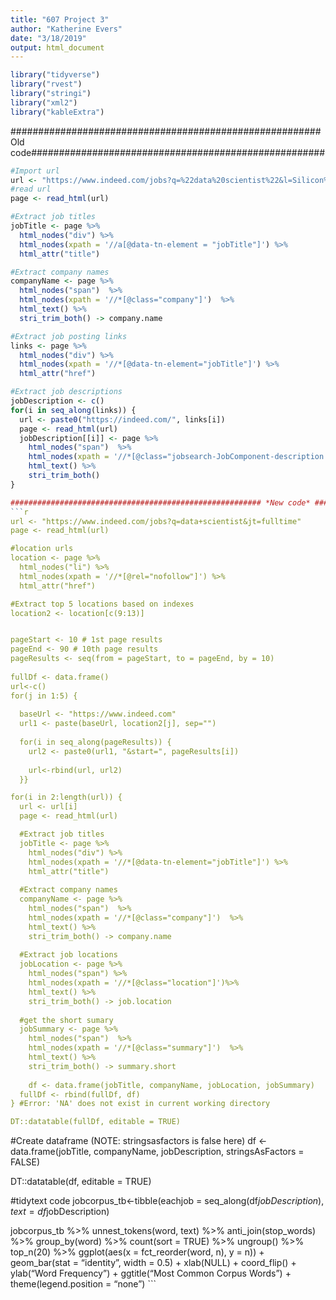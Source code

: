 ```yaml
---
title: "607 Project 3"
author: "Katherine Evers"
date: "3/18/2019"
output: html_document
---
```


```r
library("tidyverse")  
library("rvest")    
library("stringi")   
library("xml2")
library("kableExtra")
```

########################################################Old code#####################################################
```r
#Import url
url <- "https://www.indeed.com/jobs?q=%22data%20scientist%22&l=Silicon%20Valley%2C%20CA"
#read url
page <- read_html(url)

#Extract job titles
jobTitle <- page %>% 
  html_nodes("div") %>%
  html_nodes(xpath = '//a[@data-tn-element = "jobTitle"]') %>%
  html_attr("title")

#Extract company names
companyName <- page %>% 
  html_nodes("span")  %>% 
  html_nodes(xpath = '//*[@class="company"]')  %>% 
  html_text() %>%
  stri_trim_both() -> company.name 

#Extract job posting links  
links <- page %>% 
  html_nodes("div") %>%
  html_nodes(xpath = '//*[@data-tn-element="jobTitle"]') %>%
  html_attr("href")

#Extract job descriptions  
jobDescription <- c()
for(i in seq_along(links)) {
  url <- paste0("https://indeed.com/", links[i])
  page <- read_html(url)
  jobDescription[[i]] <- page %>%
    html_nodes("span")  %>% 
    html_nodes(xpath = '//*[@class="jobsearch-JobComponent-description icl-u-xs-mt--md"]') %>% 
    html_text() %>%
    stri_trim_both()
}

######################################################## *New code* #######################################################
```r
url <- "https://www.indeed.com/jobs?q=data+scientist&jt=fulltime"
page <- read_html(url)

#location urls
location <- page %>% 
  html_nodes("li") %>%
  html_nodes(xpath = '//*[@rel="nofollow"]') %>%
  html_attr("href")

#Extract top 5 locations based on indexes
location2 <- location[c(9:13)] 


pageStart <- 10 # 1st page results
pageEnd <- 90 # 10th page results
pageResults <- seq(from = pageStart, to = pageEnd, by = 10)
 
fullDf <- data.frame()
url<-c()
for(j in 1:5) {
  
  baseUrl <- "https://www.indeed.com"
  url1 <- paste(baseUrl, location2[j], sep="")
  
  for(i in seq_along(pageResults)) {
    url2 <- paste0(url1, "&start=", pageResults[i])
    
    url<-rbind(url, url2)
  }}

for(i in 2:length(url)) {
  url <- url[i]
  page <- read_html(url)

  #Extract job titles
  jobTitle <- page %>% 
    html_nodes("div") %>%
    html_nodes(xpath = '//*[@data-tn-element="jobTitle"]') %>%
    html_attr("title")
    
  #Extract company names
  companyName <- page %>% 
    html_nodes("span")  %>% 
    html_nodes(xpath = '//*[@class="company"]')  %>% 
    html_text() %>%
    stri_trim_both() -> company.name 
  
  #Extract job locations
  jobLocation <- page %>% 
    html_nodes("span") %>% 
    html_nodes(xpath = '//*[@class="location"]')%>% 
    html_text() %>%
    stri_trim_both() -> job.location
    
  #get the short sumary
  jobSummary <- page %>% 
    html_nodes("span")  %>% 
    html_nodes(xpath = '//*[@class="summary"]')  %>% 
    html_text() %>%
    stri_trim_both() -> summary.short 
    
    df <- data.frame(jobTitle, companyName, jobLocation, jobSummary)
  fullDf <- rbind(fullDf, df)
} #Error: 'NA' does not exist in current working directory

DT::datatable(fullDf, editable = TRUE)
```

  
#Create dataframe (NOTE: stringsasfactors is false here)
df <- data.frame(jobTitle, companyName, jobDescription, stringsAsFactors = FALSE)

DT::datatable(df, editable = TRUE)

#tidytext code
jobcorpus_tb<-tibble(eachjob = seq_along(df$jobDescription), text = df$jobDescription)


jobcorpus_tb %>%
  unnest_tokens(word, text)  %>% 
  anti_join(stop_words) %>% 
  group_by(word) %>%
  count(sort = TRUE) %>%
  ungroup() %>%
  top_n(20) %>%
  ggplot(aes(x = fct_reorder(word, n), y = n)) +
  geom_bar(stat = "identity", width = 0.5) + 
  xlab(NULL) +
  coord_flip() +
  ylab("Word Frequency") +
  ggtitle("Most Common Corpus Words") +
  theme(legend.position = "none")
```
